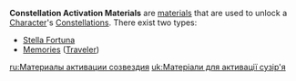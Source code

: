 {{Terminology Infobox
|type         = Item Types
}}
'''Constellation Activation Materials''' are [[materials]] that are used to unlock a [[Character]]'s [[Constellations]]. There exist two types:
* [[Stella Fortuna]]
* [[Memories]] ([[Traveler]])

[[ru:Материалы активации созвездия]]
[[uk:Матеріали для активації сузір'я]]
